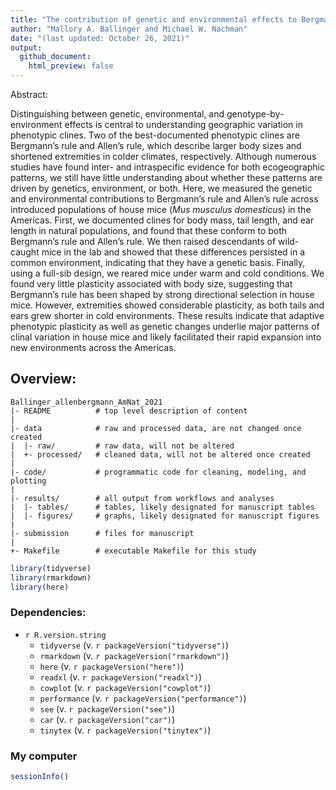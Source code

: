 ```yaml
---
title: "The contribution of genetic and environmental effects to Bergmann's rule and Allen's rule in house mice"
author: "Mallory A. Ballinger and Michael W. Nachman"
date: "(last updated: October 26, 2021)"
output:
  github_document:
    html_preview: false
---
```

Abstract:

Distinguishing between genetic, environmental, and genotype-by-environment effects is central to understanding geographic variation in phenotypic clines. Two of the best-documented phenotypic clines are Bergmann’s rule and Allen’s rule, which describe larger body sizes and shortened extremities in colder climates, respectively. Although numerous studies have found inter- and intraspecific evidence for both ecogeographic patterns, we still have little understanding about whether these patterns are driven by genetics, environment, or both. Here, we measured the genetic and environmental contributions to Bergmann’s rule and Allen’s rule across introduced populations of house mice (*Mus musculus domesticus*) in the Americas. First, we documented clines for body mass, tail length, and ear length in natural populations, and found that these conform to both Bergmann's rule and Allen's rule. We then raised descendants of wild-caught mice in the lab and showed that these differences persisted in a common environment, indicating that they have a genetic basis. Finally, using a full-sib design, we reared mice under warm and cold conditions. We found very little plasticity associated with body size, suggesting that Bergmann’s rule has been shaped by strong directional selection in house mice. However, extremities showed considerable plasticity, as both tails and ears grew shorter in cold environments. These results indicate that adaptive phenotypic plasticity as well as genetic changes underlie major patterns of clinal variation in house mice and likely facilitated their rapid expansion into new environments across the Americas.


Overview:
--------

    Ballinger_allenbergmann_AmNat_2021
    |- README          # top level description of content
    |
    |- data            # raw and processed data, are not changed once created
    |  |- raw/         # raw data, will not be altered
    |  +- processed/   # cleaned data, will not be altered once created
    |
    |- code/           # programmatic code for cleaning, modeling, and plotting
    |
    |- results/        # all output from workflows and analyses
    |  |- tables/      # tables, likely designated for manuscript tables
    |  |- figures/     # graphs, likely designated for manuscript figures
    |
    |- submission      # files for manuscript
    |
    +- Makefile        # executable Makefile for this study

```r
library(tidyverse)
library(rmarkdown)
library(here)
```

### Dependencies:  
* `r R.version.string`  
    * `tidyverse` (v. `r packageVersion("tidyverse")`)  
    * `rmarkdown` (v. `r packageVersion("rmarkdown")`)  
    * `here` (v. `r packageVersion("here")`)
    * `readxl` (v. `r packageVersion("readxl")`)
    * `cowplot` (v. `r packageVersion("cowplot")`)
    * `performance` (v. `r packageVersion("performance")`)
    * `see` (v. `r packageVersion("see")`)
    * `car` (v. `r packageVersion("car")`)
    * `tinytex` (v. `r packageVersion("tinytex")`)


### My computer
```r
sessionInfo()
```